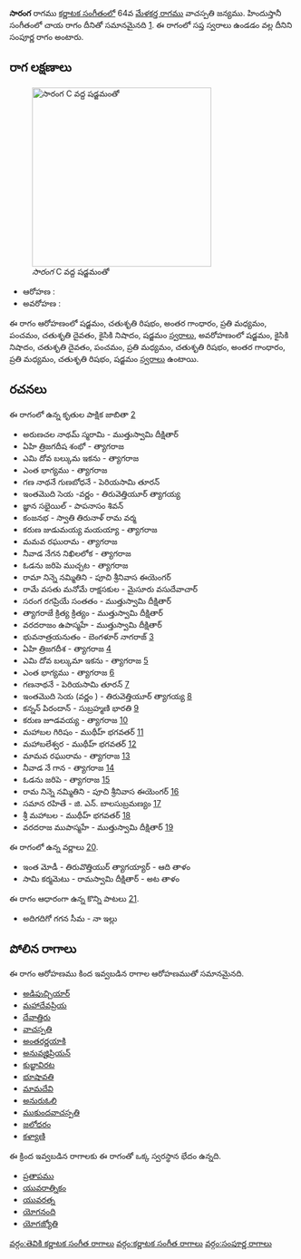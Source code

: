 {{Infobox ragam
	| name          	= సారంగ
	| synonym	    	= 
	| mela          	= 
	| chakra        	= 
	| janaka        	= 
	| type          	= సంపూర్ణ
	| arohanam      	= {{svaraC|S|R2|G3|M2|P|D2|N2|S'}} 
	| avarohanam    	= {{svaraC|S'|N2|D2|P|M2|R2|G3|M2|R2|S}}
	| jeeva         	=
	| chhaya        	=
	| nyasa         	=
	| vishesha      	= 
	| equivalent  		= చాయ
}}
{{కర్ణాటక సంగీత రాగాలు}}
'''సారంగ''' రాగము [[కర్ణాటక సంగీతం]]లో 64వ [[మేళకర్త రాగము]] వాచస్పతి జన్యము.  హిందుస్తానీ సంగీతంలో చాయ రాగం దీనితో సమానమైనది [https://karnatik.com/hcragatable.shtml]. ఈ రాగంలో సప్త స్వరాలు ఉండడం వల్ల దీనిని సంపూర్ణ రాగం అంటారు.


==రాగ లక్షణాలు==
[[Image:saranga_kb2wiki.png|thumb|right|316px|''సారంగ'' C వద్ద షడ్జమంతో]]

* ఆరోహణ : {{svaraC|S|R2|G3|M2|P|D2|N2|S'}} 
* అవరోహణ : {{svaraC|S'|N2|D2|P|M2|R2|G3|M2|R2|S}}

ఈ రాగం ఆరోహణంలో షడ్జమం, చతుశృతి రిషభం, అంతర గాంధారం, ప్రతి మధ్యమం, పంచమం, చతుశృతి దైవతం, కైసికి నిషాదం, షడ్జమం [[స్వరాలు]], అవరోహణంలో షడ్జమం, కైసికి నిషాదం, చతుశృతి దైవతం, పంచమం, ప్రతి మధ్యమం, చతుశృతి రిషభం, అంతర గాంధారం, ప్రతి మధ్యమం, చతుశృతి రిషభం, షడ్జమం [[స్వరాలు]] ఉంటాయి.

==రచనలు==
ఈ రాగంలో ఉన్న కృతుల పాక్షిక జాబితా [https://github.com/ssrihari/ragavardhini/blob/master/ragas/kritis.psv]
* అరుణచల నాథమ్ స్మరామి - ముత్తుస్వామి దీక్షితార్
* ఏహి త్రిజగదీష శంభో - త్యాగరాజ
* ఎమి దోవ బల్కుమ ఇకను - త్యాగరాజ
* ఎంత భాగ్యము - త్యాగరాజ
* గణ నాథనే గుణబోధనే - పెరియసామి తూరన్
* ఇంతమొది సెయ -వర్ణం - తిరువెత్తియూర్ త్యాగయ్య
* జ్ఞాన సభైయిల్ - పాపనాసం  శివన్
* కంజనభ - స్వాతి తిరునాళ్ రామ వర్మ
* కరుణ జుడుమయ్య  మయయ్యా - త్యాగరాజ
* మమవ రఘురామ - త్యాగరాజ
* నీవాడ నేగన నిఖిలలోక - త్యాగరాజ
* ఓడను జరిపె ముచ్చట - త్యాగరాజ
* రామా నిన్నె నమ్మితిని - పూచి శ్రీనివాస ఈయెంగర్
* రామే వసతు మనోమే రాక్షసకుల - మైసూరు వసుదేవాచార్
* సరంగ  రగప్రియే సంతతం - ముత్తుస్వామి దీక్షితార్
* త్యాగరాజే క్రిత్య క్రిత్యం - ముత్తుస్వామి దీక్షితార్
* వరదరాజం ఉపాస్మహే - ముత్తుస్వామి దీక్షితార్
* భువనాత్రయనుతం - బెంగళూర్  నాగరాజ్ [http://www.karnatik.com/c1411.shtml]
* ఏహి త్రిజగదీశ - త్యాగరాజ [http://www.karnatik.com/c2272.shtml]
* ఎమి దోవ బల్కుమా ఇకను - త్యాగరాజ [http://www.karnatik.com/c2282.shtml]
* ఎంత భాగ్యము - త్యాగరాజ [http://www.karnatik.com/c2302.shtml]
* గణనాథనే - పెరియసామి తూరన్ [http://www.karnatik.com/c1306.shtml]
* ఇంతమొది  సెయ (వర్ణం ) - తిరువెత్తియూర్ త్యాగయ్య [http://www.karnatik.com/c3002.shtml]
* కన్నన్ పిరందాన్ - సుబ్రహ్మణి భారతి [http://www.karnatik.com/c2618.shtml]
* కరుణ జూడవయ్య - త్యాగరాజ [http://www.karnatik.com/c2398.shtml]
* మహాబల గిరిషం - ముథీహ్ భగవతర్ [http://www.karnatik.com/c1953.shtml]
* మహాబలేశ్వర - ముథీహ్ భగవతర్ [http://www.karnatik.com/c2011.shtml]
* మామవ రఘురామ - త్యాగరాజ [http://www.karnatik.com/c2539.shtml]
*  నీవాడ  నే  గాన - త్యాగరాజ [http://www.karnatik.com/c2671.shtml]
* ఓడను జరిపె - త్యాగరాజ [http://www.karnatik.com/c2686.shtml]
* రామ నిన్నె నమ్మితిని - పూచి శ్రీనివాస ఈయెంగర్ [http://www.karnatik.com/c3251.shtml]
* సమాన రహితే - జి. ఎన్. బాలసుబ్రమణ్యం [http://www.karnatik.com/c1254.shtml]
* శ్రీ మహాబల - ముథీహ్ భగవతర్ [http://www.karnatik.com/c2141.shtml]
* వరదరాజ ముపాస్మహే - ముత్తుస్వామి దీక్షితార్ [http://www.karnatik.com/c2515.shtml]

ఈ రాగంలో ఉన్న వర్ణాలు [http://www.carnatica.in/kriti/varnamlist.htm].
* ఇంత  మోడీ - తిరువొత్తియుర్ త్యాగయ్యార్ - ఆది తాళం
* సామి కర్మమెటు - రామస్వామి దీక్షితార్ - అట తాళం

ఈ రాగం ఆధారంగా ఉన్న కొన్ని పాటలు [http://rksanka.tripod.com/music/rslist.html].
* అదిగదిగో గగన సీమ - నా ఇల్లు




==పోలిన రాగాలు==
ఈ రాగం ఆరోహణము కింద ఇవ్వబడిన రాగాల ఆరోహణముతో సమానమైనది.
* [[అడిపుచ్చియార్]]
* [[మహాదేవప్రియ]]
* [[దేవాత్తిరు]]
* [[వాచస్పతి]]
* [[అంతరర్ణయాకి]]
* [[అనువజ్హిప్రియన్]]
* [[కుబ్జావిరట]]
* [[భూషావతి]]
* [[మామదేవి]]
* [[అనురుఓలి]]
* [[ముకుందవాచస్పతి]]
* [[జలోధరం]]
* [[కళ్యాణి]]

ఈ క్రింద ఇవ్వబడిన రాగాలకు ఈ రాగంతో ఒక్క స్వరస్థాన భేదం ఉన్నది.
* [[ప్రతాపము]]
* [[యువరాత్నికం]]
* [[యువరత్న]]
* [[యోగనంది]]
* [[యోగజ్యోతి]]



[[వర్గం:తెవికి కర్ణాటక సంగీత రాగాలు]]
[[వర్గం:కర్ణాటక సంగీత రాగాలు]]
[[వర్గం:సంపూర్ణ రాగాలు]]